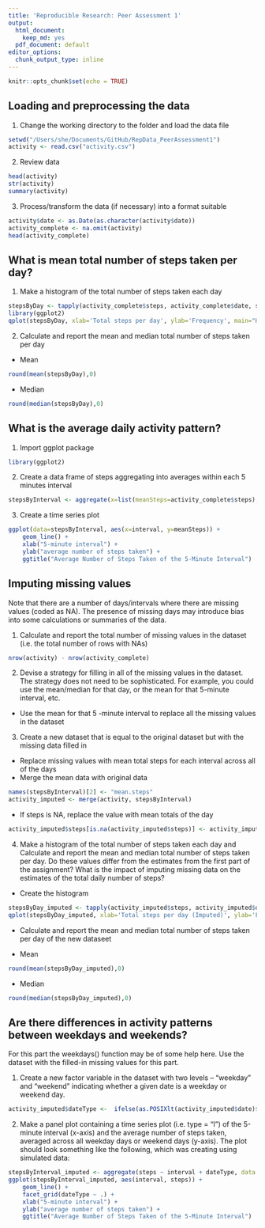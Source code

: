 ```yaml
---
title: 'Reproducible Research: Peer Assessment 1'
output:
  html_document:
    keep_md: yes
  pdf_document: default
editor_options:
  chunk_output_type: inline
---
```


```r
knitr::opts_chunk$set(echo = TRUE)
```

## Loading and preprocessing the data
1. Change the working directory to the folder and load the data file
``` r
setwd("/Users/she/Documents/GitHub/RepData_PeerAssessment1")
activity <- read.csv("activity.csv")
```
2. Review data
```  r
head(activity)
str(activity)
summary(activity)
```
3. Process/transform the data (if necessary) into a format suitable 
``` r
activity$date <- as.Date(as.character(activity$date))
activity_complete <- na.omit(activity)
head(activity_complete)
```

## What is mean total number of steps taken per day?
1. Make a histogram of the total number of steps taken each day
``` r
stepsByDay <- tapply(activity_complete$steps, activity_complete$date, sum, na.rm=TRUE)
library(ggplot2)
qplot(stepsByDay, xlab='Total steps per day', ylab='Frequency', main="Histogram of the Total Number of Steps Taken Each Day",binwidth=500)
```

2. Calculate and report the mean and median total number of steps taken per day
* Mean
``` r
round(mean(stepsByDay),0)
```
* Median
``` r
round(median(stepsByDay),0)
```

## What is the average daily activity pattern?
1. Import ggplot package
``` r
library(ggplot2)
```
2. Create a data frame of steps aggregating into averages within each 5 minutes interval
``` r
stepsByInterval <- aggregate(x=list(meanSteps=activity_complete$steps), by=list(interval=activity_complete$interval), FUN=mean)
```
3. Create a time series plot
``` r
ggplot(data=stepsByInterval, aes(x=interval, y=meanSteps)) +
    geom_line() +
    xlab("5-minute interval") +
    ylab("average number of steps taken") +
    ggtitle("Average Number of Steps Taken of the 5-Minute Interval")
```

## Imputing missing values
Note that there are a number of days/intervals where there are missing values (coded as NA). The presence of missing days may introduce bias into some calculations or summaries of the data.

1. Calculate and report the total number of missing values in the dataset
(i.e. the total number of rows with NAs)
``` r
nrow(activity) - nrow(activity_complete)
```
2. Devise a strategy for filling in all of the missing values in the dataset. The strategy does not need to be sophisticated. For example, you could use the mean/median for that day, or the mean for that 5-minute interval, etc.
* Use the mean for that 5 -minute interval to replace all the missing values in the dataset
3. Create a new dataset that is equal to the original dataset but with the missing data filled in
* Replace missing values with mean total steps for each interval across all of the days
* Merge the mean data with original data
```r
names(stepsByInterval)[2] <- "mean.steps"
activity_imputed <- merge(activity, stepsByInterval)
```
* If steps is NA, replace the value with mean totals of the day
```r
activity_imputed$steps[is.na(activity_imputed$steps)] <- activity_imputed$mean.steps[is.na(activity_imputed$steps)]
```
4. Make a histogram of the total number of steps taken each day and Calculate and report the mean and median total number of steps taken per day. Do these values differ from the estimates from the first part of the assignment? What is the impact of imputing missing data on the estimates of the total daily number of steps?
* Create the histogram
```r
stepsByDay_imputed <- tapply(activity_imputed$steps, activity_imputed$date, sum)
qplot(stepsByDay_imputed, xlab='Total steps per day (Imputed)', ylab='Frequency', main="Histogram of the Total Number of Steps Taken Each Day with Imputed Data", binwidth=500)
```

* Calculate and report the mean and median total number of steps taken per day of the new dataseet

* Mean
``` r
round(mean(stepsByDay_imputed),0)
```
* Median
``` r
round(median(stepsByDay_imputed),0)
```

## Are there differences in activity patterns between weekdays and weekends?
For this part the weekdays() function may be of some help here. Use the dataset with the filled-in missing values for this part.

1. Create a new factor variable in the dataset with two levels – “weekday” and “weekend” indicating whether a given date is a weekday or weekend day.
```r
activity_imputed$dateType <-  ifelse(as.POSIXlt(activity_imputed$date)$wday %in% c(0,6), 'weekend', 'weekday')
```

2. Make a panel plot containing a time series plot (i.e. type = "l") of the 5-minute interval (x-axis) and the average number of steps taken, averaged across all weekday days or weekend days (y-axis). The plot should look something like the following, which was creating using simulated data:
``` r
stepsByInterval_imputed <- aggregate(steps ~ interval + dateType, data = activity_imputed, mean)
ggplot(stepsByInterval_imputed, aes(interval, steps)) +
    geom_line() +
    facet_grid(dateType ~ .) +
    xlab("5-minute interval") +
    ylab("average number of steps taken") +
    ggtitle("Average Number of Steps Taken of the 5-Minute Interval")
```